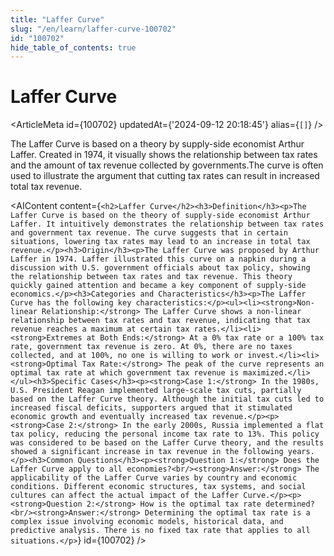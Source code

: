 ```yaml
---
title: "Laffer Curve"
slug: "/en/learn/laffer-curve-100702"
id: "100702"
hide_table_of_contents: true
---
```



# Laffer Curve

<ArticleMeta id={100702} updatedAt={'2024-09-12 20:18:45'} alias={`[]`} />
<div className='border-solid border-b border-t-0 my-4 border-[var(--ifm-color-gray-300)]' />

The Laffer Curve is based on a theory by supply-side economist Arthur Laffer. Created in 1974, it visually shows the relationship between tax rates and the amount of tax revenue collected by governments.The curve is often used to illustrate the argument that cutting tax rates can result in increased total tax revenue.

<AIContent content={`<h2>Laffer Curve</h2><h3>Definition</h3><p>The Laffer Curve is based on the theory of supply-side economist Arthur Laffer. It intuitively demonstrates the relationship between tax rates and government tax revenue. The curve suggests that in certain situations, lowering tax rates may lead to an increase in total tax revenue.</p><h3>Origin</h3><p>The Laffer Curve was proposed by Arthur Laffer in 1974. Laffer illustrated this curve on a napkin during a discussion with U.S. government officials about tax policy, showing the relationship between tax rates and tax revenue. This theory quickly gained attention and became a key component of supply-side economics.</p><h3>Categories and Characteristics</h3><p>The Laffer Curve has the following key characteristics:</p><ul><li><strong>Non-linear Relationship:</strong> The Laffer Curve shows a non-linear relationship between tax rates and tax revenue, indicating that tax revenue reaches a maximum at certain tax rates.</li><li><strong>Extremes at Both Ends:</strong> At a 0% tax rate or a 100% tax rate, government tax revenue is zero. At 0%, there are no taxes collected, and at 100%, no one is willing to work or invest.</li><li><strong>Optimal Tax Rate:</strong> The peak of the curve represents an optimal tax rate at which government tax revenue is maximized.</li></ul><h3>Specific Cases</h3><p><strong>Case 1:</strong> In the 1980s, U.S. President Reagan implemented large-scale tax cuts, partially based on the Laffer Curve theory. Although the initial tax cuts led to increased fiscal deficits, supporters argued that it stimulated economic growth and eventually increased tax revenue.</p><p><strong>Case 2:</strong> In the early 2000s, Russia implemented a flat tax policy, reducing the personal income tax rate to 13%. This policy was considered to be based on the Laffer Curve theory, and the results showed a significant increase in tax revenue in the following years.</p><h3>Common Questions</h3><p><strong>Question 1:</strong> Does the Laffer Curve apply to all economies?<br/><strong>Answer:</strong> The applicability of the Laffer Curve varies by country and economic conditions. Different economic structures, tax systems, and social cultures can affect the actual impact of the Laffer Curve.</p><p><strong>Question 2:</strong> How is the optimal tax rate determined?<br/><strong>Answer:</strong> Determining the optimal tax rate is a complex issue involving economic models, historical data, and predictive analysis. There is no fixed tax rate that applies to all situations.</p>`} id={100702} />
